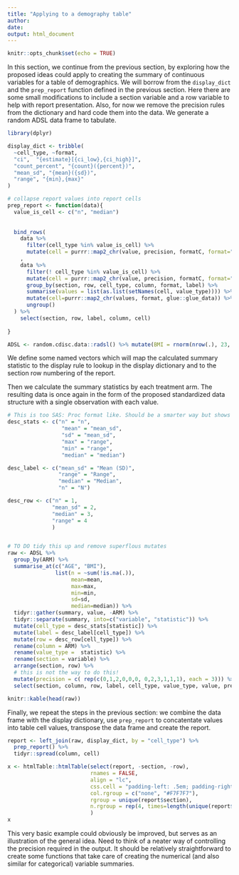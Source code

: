 ```yaml
---
title: "Applying to a demography table"
author: 
date: 
output: html_document
---
```

  
```r
knitr::opts_chunk$set(echo = TRUE)
```

In this section, we continue from the previous section, by exploring how the proposed ideas could apply to creating the summary of continuous variables for a table of demographics.
We will borrow from the `display_dict` and the `prep_report` function defined in the previous section. Here there are some small modifications to include a section variable and a row variable to help with report presentation. Also, for now we remove the precision rules from the dictionary and hard code them into the data. We generate a random ADSL data frame to tabulate.

```r
library(dplyr)

display_dict <- tribble(
  ~cell_type, ~format,
  "ci",  "{estimate}[{ci_low},{ci_high}]",
  "count_percent", "{count}({percent})",
  "mean_sd", "{mean}({sd})",
  "range", "{min},{max}"
)

# collapse report values into report cells
prep_report <- function(data){
  value_is_cell <- c("n", "median")
  
  
  bind_rows(
    data %>%
      filter(cell_type %in% value_is_cell) %>%
      mutate(cell = purrr::map2_chr(value, precision, formatC, format="f"))
    ,
    data %>%
      filter(! cell_type %in% value_is_cell) %>%
      mutate(cell = purrr::map2_chr(value, precision, formatC, format="f")) %>%
      group_by(section, row, cell_type, column, format, label) %>%
      summarise(values = list(as.list(setNames(cell, value_type)))) %>%
      mutate(cell=purrr::map2_chr(values, format, glue::glue_data)) %>% 
      ungroup()
  ) %>%
    select(section, row, label, column, cell)
  
}

ADSL <- random.cdisc.data::radsl() %>% mutate(BMI = rnorm(nrow(.), 23, 2))
```


We define some named vectors which will map the calculated summary statistic to the display rule to lookup in the display dictionary and to the section row numbering of the report.

Then we calculate the summary statistics by each treatment arm. The resulting data is once again in the form of the proposed standardized data structure with
a single observation with each value.

```r

# This is too SAS: Proc format like. Should be a smarter way but shows the idea.
desc_stats <- c("n" = "n",
                 "mean" = "mean_sd",
                 "sd" = "mean_sd",
                 "max" = "range",
                 "min" = "range",
                 "median" = "median")

desc_label <- c("mean_sd" = "Mean (SD)",
                "range" = "Range",
                "median" = "Median",
                "n" = "N")

desc_row <- c("n" = 1,
              "mean_sd" = 2,
              "median" = 3,
              "range" = 4
              )


# TO DO tidy this up and remove superflous mutates
raw <- ADSL %>%
  group_by(ARM) %>%
  summarise_at(c("AGE", "BMI"),
               list(n = ~sum(!is.na(.)),
                    mean=mean,
                    max=max,
                    min=min,
                    sd=sd,
                    median=median)) %>%
  tidyr::gather(summary, value, -ARM) %>%
  tidyr::separate(summary, into=c("variable", "statistic")) %>%
  mutate(cell_type = desc_stats[statistic]) %>%
  mutate(label = desc_label[cell_type]) %>%
  mutate(row = desc_row[cell_type]) %>%
  rename(column = ARM) %>%
  rename(value_type =  statistic) %>%
  rename(section = variable) %>% 
  arrange(section, row) %>% 
  # this is not the way to do this!
  mutate(precision = c( rep(c(0,1,2,0,0,0, 0,2,3,1,1,1), each = 3))) %>% 
  select(section, column, row, label, cell_type, value_type, value, precision)

knitr::kable(head(raw))
```


Finally, we repeat the steps in the previous section: we combine the data frame with the display dictionary,  use `prep_report` to concatentate values into table cell values, transpose the data frame and create the report.

```r
report <- left_join(raw, display_dict, by = "cell_type") %>%
  prep_report() %>% 
  tidyr::spread(column, cell)

x <- htmlTable::htmlTable(select(report, -section, -row),
                          rnames = FALSE,
                          align = "lc",
                          css.cell = "padding-left: .5em; padding-right: .2em;",
                          col.rgroup = c("none", "#F7F7F7"),
                          rgroup = unique(report$section),
                          n.rgroup = rep(4, times=length(unique(report$section)))
                          )
x

```

This very basic example could obviously be improved, but serves as an illustration of the general idea. Need to think of a neater way of controlling the precision required in the output. It should be relatively straightforward to create some functions that take care of creating the numerical (and also similar for categorical) variable summaries.

